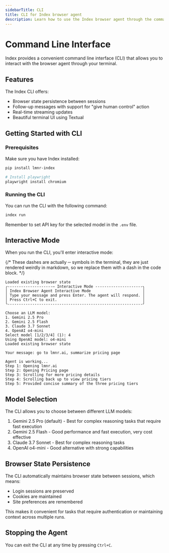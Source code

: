 ```yaml
---
sidebarTitle: CLI
title: CLI for Index browser agent
description: Learn how to use the Index browser agent through the command line interface
---
```


# Command Line Interface

Index provides a convenient command line interface (CLI) that allows you to interact with the browser agent through your terminal.

## Features

The Index CLI offers:

* Browser state persistence between sessions
* Follow-up messages with support for "give human control" action
* Real-time streaming updates
* Beautiful terminal UI using Textual

## Getting Started with CLI

### Prerequisites

Make sure you have Index installed:

```bash
pip install lmnr-index

# Install playwright
playwright install chromium
```

### Running the CLI

You can run the CLI with the following command:

```bash
index run
```

Remember to set API key for the selected model in the `.env` file.

## Interactive Mode

When you run the CLI, you'll enter interactive mode:

{/* These dashes are actually ─ symbols in the terminal, they are just rendered weirdly in markdown,
so we replace them with a dash in the code block. */}

```
Loaded existing browser state
╭--------------------– Interactive Mode ---------------------╮
│ Index Browser Agent Interactive Mode                       │
│ Type your message and press Enter. The agent will respond. │
│ Press Ctrl+C to exit.                                      │
╰------------------------------------------------------------╯

Choose an LLM model:
1. Gemini 2.5 Pro
2. Gemini 2.5 Flash
3. Claude 3.7 Sonnet
4. OpenAI o4-mini
Select model [1/2/3/4] (1): 4
Using OpenAI model: o4-mini
Loaded existing browser state

Your message: go to lmnr.ai, summarize pricing page

Agent is working...
Step 1: Opening lmnr.ai
Step 2: Opening Pricing page
Step 3: Scrolling for more pricing details
Step 4: Scrolling back up to view pricing tiers
Step 5: Provided concise summary of the three pricing tiers
```

## Model Selection

The CLI allows you to choose between different LLM models:

1. Gemini 2.5 Pro (default) - Best for complex reasoning tasks that require fast execution
2. Gemini 2.5 Flash - Good performance and fast execution, very cost effective
3. Claude 3.7 Sonnet - Best for complex reasoning tasks
4. OpenAI o4-mini - Good alternative with strong capabilities

## Browser State Persistence

The CLI automatically maintains browser state between sessions, which means:

- Login sessions are preserved
- Cookies are maintained
- Site preferences are remembered

This makes it convenient for tasks that require authentication or maintaining context across multiple runs.

## Stopping the Agent

You can exit the CLI at any time by pressing `Ctrl+C`. 